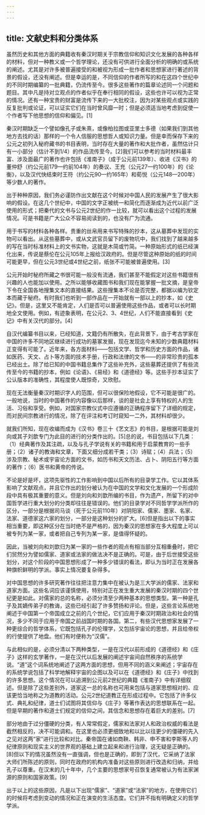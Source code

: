 ```yaml
---
---
---
```

title: 文献史料和分类体系
---



虽然历史和其他方面的典籍收有秦汉时期关于宗教信仰和知识文化发展的各种各样的材料，但对一种教义或一个哲学理论，还没有可供进行全面分析的明确的或系统的阐述。尤其是对许多被普遍接受的和被视为形成一批作者和思想家进行著述的背景的假设，还没有阐述。但是幸运的是，不同信仰的作者所写的和在这四个世纪中的不同时期编纂的一批典籍，仍流传至今。很多这些著作的篇章论述同一个问题和题目。其中凡是持对立观点的作者似乎在奉行相同的假设，这些也许可以视为正常的情况。还有一种宝贵的财富是流传下来的一大批校注，因为对某些观点或实践的反复批判或论证，可以证实它们在当时曾风靡一时；但是必须适当地考虑到促使一个作者写下他思想的信仰和偏见。[1]

秦汉时期缺乏一个譬如像孔子或朱熹，或像柏拉图或亚里士多德（如果我们到其他地方去找的话）那样的一个令人信服的思想哲人或知识力量。但是幸而保存下来的公元之初列入秘府藏书的书目表明，当时存在大量的著作和大批作者，虽然估计只有一小部分（估计不到1/4）的作品流传至今。[2]我们可以参考的当时材料最丰富、涉及面最广的著作也许包括《淮南子》（成于公元前139年）、收进《汉书》的董仲舒（约公元前179—约前104年）的奏议、王充（公元27—约100年）的《论衡》，以及汉代快结束时王符（约公元90—约165年）和荀悦（公元148—200年）等少数人的著作。

出于种种原因，我们务必谨防作出文献在这个时候对中国人民的发展产生了很大影响的假设。在这几个世纪中，中国的文字正被统一和简化而逐渐成为近代以前广泛使用的形式；把秦代的文书与公元2世纪的作一比较，就可以看出这个过程的发展情况。可是书籍是广大公众不容易阅读到的，也没有广为流通。

用于书写的材料各种各样。贵重的丝帛用来书写特殊的抄本，这从墓葬中发现的实物可以看出。从这些墓葬中，或从文武官员留下的废物坑中，我们找到了越来越多的写在当时标准材料上的文书实物，这就是木简或竹简。一种原始形式的纸已经演化出来，传说是蔡伦在公元105年上报给汉政府的。但是尽管这种原始的纸的时间可能更早，但在公元3世纪或4世纪之前，纸张不可能被普遍使用。[3]

公元开始时秘府所藏之书很可能一般没有流通，我们甚至不能假定对这些书籍很有兴趣的人也能加以使用。之所以能够收藏图书和我们现在能掌握一批文摘，是皇帝下令在全国各地搜集文本的直接结果。这些搜集本不论是否完整，都据以编为钦定本而藏于秘府。有时我们也听到一部作品在一开始就有一部以上的抄本，如《史记》。但是，这里又不能肯定，人们是否可以普遍使用这些作品，或者可以长时期地全文使用。例如，有迹象表明，在公元2、3、4世纪，人们不能直接看到《史记》中有关汉代的部分。[4]

自汉代编纂书目以来，已经知道，文籍仍有所散失，在此背景下，由于考古学家在中国的许多不同地区继续进行成功的墓冢发掘，现在发现迄今未知的少数典籍材料正变得有可能了。近年来，各方面材料——包括文学、哲学和历史方面的作品，诸如医药、天文、占卜等方面的技术手册，行政和法律的文书——的非常珍贵的孤本已经出土。除了给已知的中国书籍总集作了这些补充外，这些墓葬还提供了有些流传至今的书籍的抄本，例如《论语》、《易经》和《道德经》等。这些手抄本证实了公认版本的准确性，其程度使人既惊奇，又欣慰。

现在无法衡量秦汉时期识字人的范围，但可以很保险地假设，它不可能是很广的。一般地说，当时的中国著作的内容像以后那样，谈的是社会上享有特权的人的生活、习俗和享受。例如，对国家宗教仪式中应遵循的正确程序留下了详细的规定，而对民间宗教进行的情况，除了在评注和考订时窥知一二外，其材料却很少。

就我们所知，现在收编而成为《汉书》卷三十《艺文志》的书目，是根据可能是刘向或其子刘歆专门为此目的进行的分类作出的。[5]总的说，书目包括以下几类：（1）经典著作及其注疏，以及与孔子学说有关的书籍和用于启蒙教育的一些手册；（2）诸子的教诲和文章，下面又细分成若干类；（3）诗赋；（4）兵法；（5）涉及宗教、秘术或宇宙论方面的文书，如历书和天文历法、占卜、阴阳五行等方面的著作；（6）医书和黄帝的传说。

不论是好是坏，这项先驱性的工作影响到中国以后所有的目录学工作。它以其体系影响了文献观点，并且它作出的划分被认为在中国的文学和文化发展的一个形成阶段中具有极其重要的意义。但是刘向和刘歆所编的书目，作为遗产，所留下的对中国哲学进行重大划分的分类却往往是错误的。他们的目录学对不同哲学学派所作的区分，一部分是根据司马谈（死于公元前110年）对阴阳家、儒家、墨家、名家、法家、道德家这六家的划分，一部分是这种划分的扩大。[6]但是指出以下的事实相当重要，即这种区分在当时绝不是严格的，因为秦汉的思想家在多大程度上可以被专列为某一家，或者把自己专列为某一家，是值得怀疑的。

因此，当被刘向和刘歆归为某一家的一些作者的观点有相当部分互相重叠时，把它们贸然分为譬如儒家、道家或法家的做法决不是正确的。可是，由于后世接受这些划分，对这个阶段的中国思想形成了一种多少错误的看法，即认为当时正在发展各种旗帜鲜明的学派。事实上情况要复杂得多。

对中国思想的许多研究著作往往把注意力集中在被认为是三大学派的儒家、法家和道家方面。这些名词应该谨慎使用，特别对正在发生重大发展的秦汉时期的四个世纪更是如此。对儒家的总的名称，必须分清至少两种基本的思想类型。第一种是孔子及其嫡传弟子的教诲，这些已经引起了许多赞扬和评论。但是，这些言论系统地阐述于中国第一个帝国成立之前的几个世纪，它们应用于秦汉时期政治和社会的情况，多少不同于应用于帝国之前战国时期的各国。第二，有些汉代思想家发展了一种更综合的哲学体系，它既包括孔子的伦理学，又包括宇宙论的思想，并且给帝权的行使提供了地盘。他们有时便称为“汉儒”。

与此相似的是，必须分清以下两种类型，一是在汉代以前形成的《道德经》和《庄子》这样的玄学著作，一是在汉代以后发展的阐述宇宙间自然秩序的系统学说。“道”这个词系统地阐述了这两方面的思想，但用不同的涵义来阐述；宇宙存在的系统学说包括了科学地解释宇宙的企图以及可以在《道德经》和《庄子》中找到的许多思想。这个情况在可以追溯到公元前2世纪的典籍《淮南子》中有详细叙述。但是除了这些差别外，道家这一总的名称也可用来包括与道家思想相对的、应该更恰当地称之为道教的活动。公元2世纪道教正在形成过程中。它包括了许多仪式、典礼和纪律，道士们试图将其信仰与《庄子》等著作表达的思想联系在一起。但是早期的著作和道士们规定的信仰之间，其信念和思想存在着巨大的差别。[7]

部分地由于过分僵硬的分类，有人常常假定，儒家和法家对人和政治权威的看法是截然相反的，决不可能调和。在这里也必须更细致地和以比以往更少的僵硬的先入之见对这两“家”进行比较和对比。秦帝国在诸如商鞅、韩非、申不害和李斯等人的纪律原则和现实主义的世界观的基础上建立起来和进行治理，这无疑是正确的。[8]但以下的情况虽然没有一直强调，但也是正确的，即到了汉代，它采纳了法家大师们所陈述的原则，同时在政府的机构内准备对这些原则进行改造和归纳，并给孔子以尊重。在汉末的几十年中，几个主要的思想家号召恢复通常被认为有法家渊源的原则和国家政策。[9]

出于以上的这些原因，凡是以下出现“儒家”、“道家”或“法家”的地方，在使用它们的时候将考虑到变动的情况和正在演变的生活态度。它们并不指有明确定义的哲学学派。